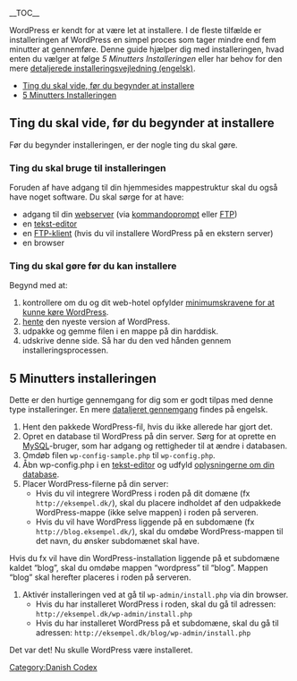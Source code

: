__TOC__

WordPress er kendt for at være let at installere. I de fleste tilfælde er installeringen af WordPress en simpel proces som tager mindre end fem minutter at gennemføre. Denne guide hjælper dig med installeringen, hvad enten du vælger at følge ''5 Minutters Installeringen'' eller har behov for den mere [http://codex.wordpress.org/Installing_WordPress detaljerede installeringsvejledning (engelsk)].

* [[#Ting du skal vide, før du begynder at installere|Ting du skal vide, før du begynder at installere]]
* [[#5 Minutters Installeringen|5 Minutters Installeringen]]

== Ting du skal vide, før du begynder at installere ==

Før du begynder installeringen, er der nogle ting du skal gøre.

=== Ting du skal bruge til installeringen ===

Foruden af have adgang til din hjemmesides mappestruktur skal du også have noget software. Du skal sørge for at have:

* adgang til din [[Glossary#Web server|webserver]] (via [[Glossary#Shell|kommandoprompt]] eller [[Glossary#FTP|FTP]])
* en [[Glossary#Text editor|tekst-editor]]
* en [[FTP_Clients|FTP-klient]] (hvis du vil installere WordPress på en ekstern server)
* en browser

=== Ting du skal gøre før du kan installere ===

Begynd med at:

# kontrollere om du og dit web-hotel opfylder  [http://wordpress.org/about/requirements/ minimumskravene for at kunne køre WordPress].
# [http://da.wordpress.org/ hente] den nyeste version af WordPress.
# udpakke og gemme filen i en mappe på din harddisk.
# udskrive denne side. Så har du den ved hånden gennem installeringsprocessen.

== 5 Minutters installeringen ==

Dette er den hurtige gennemgang for dig som er godt tilpas med denne type installeringer. En mere [[http://codex.wordpress.org/Installing_WordPress#Detailed_Instructions|dataljeret gennemgang]] findes på engelsk.

# Hent den pakkede WordPress-fil, hvis du ikke allerede har gjort det.
# Opret en database til WordPress på din server. Sørg for at oprette en [[Glossary#MySQL|MySQL]]-bruger, som har adgang og rettigheder til at ændre i databasen.
# Omdøb filen <tt>wp-config-sample.php</tt> til <tt>wp-config.php</tt>.
# Åbn wp-config.php i en [[Glossary#Text editor|tekst-editor]] og udfyld [[#Step_3:_Set_up_wp-config.php|oplysningerne om din database]].
# Placer WordPress-filerne på din server:
#*Hvis du vil integrere WordPress i roden på dit domæne (fx <tt><nowiki>http://eksempel.dk/</nowiki></tt>), skal du placere indholdet af den udpakkede WordPress-mappe (ikke selve mappen) i roden på serveren.
#*Hvis du vil have WordPress liggende på en subdomæne (fx <tt><nowiki>http://blog.eksempel.dk/</nowiki></tt>), skal du omdøbe WordPress-mappen til det navn, du ønsker subdomænet skal have.
Hvis du fx vil have din WordPress-installation liggende på et subdomæne kaldet “blog”, skal du omdøbe mappen “wordpress” til “blog”. Mappen “blog” skal herefter placeres i roden på serveren.
# Aktivér installeringen ved at gå til <tt>wp-admin/install.php</tt> via din browser.
#*Hvis du har installeret WordPress i roden, skal du gå til adressen: <tt><nowiki>http://eksempel.dk/wp-admin/install.php</nowiki></tt>
#*Hvis du har installeret WordPress på et subdomæne, skal du gå til adressen: <tt><nowiki>http://eksempel.dk/blog/wp-admin/install.php</nowiki></tt>

Det var det! Nu skulle WordPress være installeret.

[[Category:Danish Codex]]